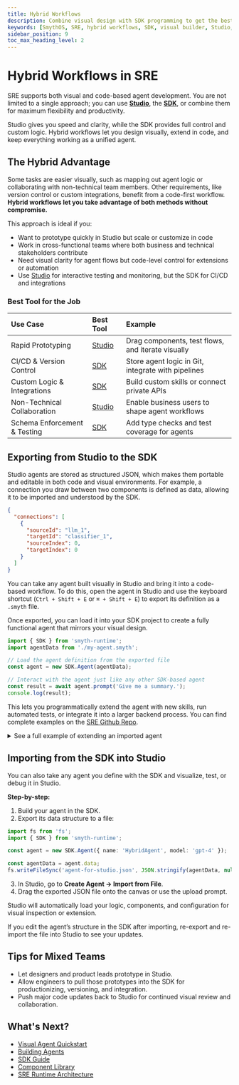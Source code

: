 ```yaml
---
title: Hybrid Workflows
description: Combine visual design with SDK programming to get the best of both worlds in SmythOS Runtime Environment.
keywords: [SmythOS, SRE, hybrid workflows, SDK, visual builder, Studio, agent development, import smyth, export smyth]
sidebar_position: 9
toc_max_heading_level: 2
---
```


# Hybrid Workflows in SRE

SRE supports both visual and code-based agent development. You are not limited to a single approach; you can use **[Studio](/docs/agent-studio/overview)**, the **[SDK](/docs/agent-runtime/sdk-guide)**, or combine them for maximum flexibility and productivity.

<InfoCallout title="Why hHbrid Workflows Matter">
Studio gives you speed and clarity, while the SDK provides full control and custom logic. Hybrid workflows let you design visually, extend in code, and keep everything working as a unified agent.
</InfoCallout>

<Spacer size="md" />

## The Hybrid Advantage

Some tasks are easier visually, such as mapping out agent logic or collaborating with non-technical team members. Other requirements, like version control or custom integrations, benefit from a code-first workflow. **Hybrid workflows let you take advantage of both methods without compromise.**

This approach is ideal if you:

- Want to prototype quickly in Studio but scale or customize in code
- Work in cross-functional teams where both business and technical stakeholders contribute
- Need visual clarity for agent flows but code-level control for extensions or automation
- Use [Studio](/docs/agent-studio/overview) for interactive testing and monitoring, but the SDK for CI/CD and integrations

### Best Tool for the Job

| Use Case                  | Best Tool                                    | Example                                           |
| :------------------------ | :------------------------------------------- | :------------------------------------------------ |
| Rapid Prototyping         | [Studio](/docs/agent-studio/overview)        | Drag components, test flows, and iterate visually |
| CI/CD & Version Control   | [SDK](/docs/agent-runtime/sdk-guide)         | Store agent logic in Git, integrate with pipelines|
| Custom Logic & Integrations| [SDK](/docs/agent-runtime/sdk-guide)        | Build custom skills or connect private APIs       |
| Non-Technical Collaboration| [Studio](/docs/agent-studio/overview)       | Enable business users to shape agent workflows    |
| Schema Enforcement & Testing| [SDK](/docs/agent-runtime/sdk-guide)       | Add type checks and test coverage for agents      |

<Spacer size="md" />

## Exporting from Studio to the SDK

<InfoCallout title="How it works: Portable Agent Schema" collapsible>
Studio agents are stored as structured JSON, which makes them portable and editable in both code and visual environments. For example, a connection you draw between two components is defined as data, allowing it to be imported and understood by the SDK.

```json
{
  "connections": [
    {
      "sourceId": "llm_1",
      "targetId": "classifier_1",
      "sourceIndex": 0,
      "targetIndex": 0
    }
  ]
}
```
</InfoCallout>

You can take any agent built visually in Studio and bring it into a code-based workflow. To do this, open the agent in Studio and use the keyboard shortcut (`Ctrl + Shift + E` or `⌘ + Shift + E`) to export its definition as a `.smyth` file.

Once exported, you can load it into your SDK project to create a fully functional agent that mirrors your visual design.

```typescript
import { SDK } from 'smyth-runtime';
import agentData from './my-agent.smyth';

// Load the agent definition from the exported file
const agent = new SDK.Agent(agentData);

// Interact with the agent just like any other SDK-based agent
const result = await agent.prompt('Give me a summary.');
console.log(result);
```

This lets you programmatically extend the agent with new skills, run automated tests, or integrate it into a larger backend process. You can find complete examples on the [SRE Github Repo](https://github.com/SmythOS/sre).

<details>
<summary>See a full example of extending an imported agent</summary>

```typescript
import { SRE, SDK } from 'smyth-runtime';

async function main() {
  // 1. Initialize the SRE runtime for a local environment
  const sre = SRE.init({
    Cache: { Connector: 'RAM' },
    Storage: { Connector: 'Local' },
    Log: { Connector: 'ConsoleLog' },
  });
  await sre.ready();

  // 2. Load the agent from the .smyth file
  const agent = new SDK.Agent({
    name: 'AINewsAnalystAgent',
    model: 'gpt-4',
    behavior: 'You are a sharp AI industry analyst. You provide concise, data-driven insights on the latest AI news and its impact on the market.',
  });

  // 3. Extend the agent with a new custom skill
  agent.addSkill({
    name: 'formatAIAnalysis',
    description: 'Formats a raw text analysis into a structured JSON report.',
    ai_exposed: false,
    process: async (rawAnalysisText) => {
      let sentiment = 'Neutral';
      if (rawAnalysisText.toLowerCase().includes('disruptive') || rawAnalysisText.toLowerCase().includes('significant')) {
        sentiment = 'Positive';
      } else if (rawAnalysisText.toLowerCase().includes('challenges') || rawAnalysisText.toLowerCase().includes('concerns')) {
        sentiment = 'Mixed';
      }
      return {
        analysis_summary: rawAnalysisText,
        market_sentiment: sentiment,
        report_generated_at: new Date().toISOString(),
      };
    },
  });

  // 4. Prompt the agent for analysis
  const topic = 'the release of the "Veo-3" AI model';
  const analysisText = await agent.prompt(`Analyze the market impact of ${topic}.`);

  // 5. Use the new skill to process the agent's output
  const formattingSkill = agent.getSkill('formatAIAnalysis');
  const structuredReport = await formattingSkill.process(analysisText);

  // 6. Display the final result
  console.log(structuredReport);
}
main().catch(console.error);
```

</details>

<Spacer size="md" />

## Importing from the SDK into Studio

You can also take any agent you define with the SDK and visualize, test, or debug it in Studio.

**Step-by-step:**

1. Build your agent in the SDK.
2. Export its data structure to a file:

```typescript
import fs from 'fs';
import { SDK } from 'smyth-runtime';

const agent = new SDK.Agent({ name: 'HybridAgent', model: 'gpt-4' });

const agentData = agent.data;
fs.writeFileSync('agent-for-studio.json', JSON.stringify(agentData, null, 2));
```
3. In Studio, go to **Create Agent → Import from File**.
4. Drag the exported JSON file onto the canvas or use the upload prompt.

Studio will automatically load your logic, components, and configuration for visual inspection or extension.

<WarningCallout title="Sync changes manually">
If you edit the agent’s structure in the SDK after importing, re-export and re-import the file into Studio to see your updates.
</WarningCallout>

<Spacer size="md" />

## Tips for Mixed Teams

- Let designers and product leads prototype in Studio.
- Allow engineers to pull those prototypes into the SDK for productionizing, versioning, and integration.
- Push major code updates back to Studio for continued visual review and collaboration.

<Spacer size="md" />

## What's Next?

- [Visual Agent Quickstart](/docs/agent-studio/quickstart/)
- [Building Agents](/docs/agent-runtime/building-agents)
- [SDK Guide](/docs/agent-runtime/sdk-guide)
- [Component Library](/docs/agent-runtime/components)
- [SRE Runtime Architecture](/docs/agent-runtime/architecture)
